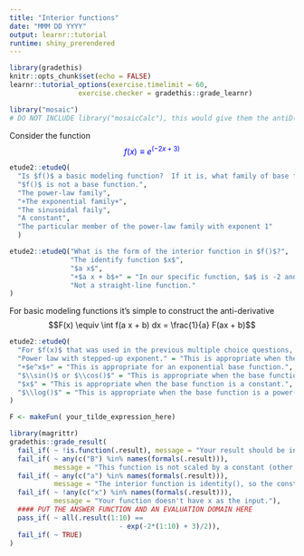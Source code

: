 ```yaml
---
title: "Interior functions"
date: "MMM DD YYYY"
output: learnr::tutorial
runtime: shiny_prerendered
---
```


```r
library(gradethis)
knitr::opts_chunk$set(echo = FALSE)
learnr::tutorial_options(exercise.timelimit = 60,
                 exercise.checker = gradethis::grade_learnr)
```

```r
library("mosaic")
# DO NOT INCLUDE library("mosaicCalc"), this would give them the antiD() function which would make it too easy to do the code entry part.

```


Consider the function <div style="color: blue; font-size=40px;">$$f(x) \equiv e^{(-2x + 3)}$$</div>

```r
etude2::etudeQ(
  "Is $f()$ a basic modeling function?  If it is, what family of base functions does $f(x)$ belong to?",
  "$f()$ is not a base function.",
  "The power-law family",
  "+The exponential family+",
  "The sinusoidal faily",
  "A constant",
  "The particular member of the power-law family with exponent 1"
  )
```

```r
etude2::etudeQ("What is the form of the interior function in $f()$?",
               "The identify function $x$",
               "$a x$",
               "+$a x + b$+" = "In our specific function, $a$ is -2 and $b$ is 3.", 
               "Not a straight-line function."
)
```

For basic modeling functions it's simple to construct the anti-derivative $$F(x) \equiv \int f(a x + b) dx = \frac{1}{a} F(ax + b)$$

```r
etude2::etudeQ(
  "For $f(x)$ that was used in the previous multiple choice questions, what family does $F()$ belong to?",
  "Power law with stepped-up exponent." = "This is appropriate when the base function is an exponential.",
  "+$e^x$+" = "This is appropriate for an exponential base function.",
  "$\\sin()$ or $\\cos()$" = "This is appropriate when the base function is a $\\cos()$ or $\\sin()$, repectively.",
  "$x$" = "This is appropriate when the base function is a constant.", 
  "$\\log()$" = "This is appropriate when the base function is a power-law with exponent 1, e.g. $1/x$ or $1/(ax + b)$."
)
```


```r
F <- makeFun( your_tilde_expression_here)
```

```r
library(magrittr)
gradethis::grade_result(
  fail_if( ~ !is.function(.result), message = "Your result should be in the form of a function."),
  fail_if( ~ any(c("B") %in% names(formals(.result))),
           message = "This function is not scaled by a constant (other than 1). So B is irrelevant."),
  fail_if( ~ any(c("a") %in% names(formals(.result))),
           message = "The interior function is identity(), so the constants a and b are irrelevant."),
  fail_if( ~ !any(c("x") %in% names(formals(.result))),
           message = "Your function doesn't have x as the input."),
  #### PUT THE ANSWER FUNCTION AND AN EVALUATION DOMAIN HERE
  pass_if( ~ all(.result(1:10) ==
                           - exp(-2*(1:10) + 3)/2)),
  fail_if( ~ TRUE)
)  
```


